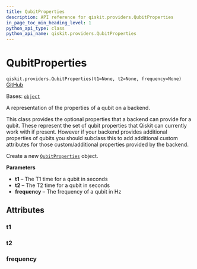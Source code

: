 ```yaml
---
title: QubitProperties
description: API reference for qiskit.providers.QubitProperties
in_page_toc_min_heading_level: 1
python_api_type: class
python_api_name: qiskit.providers.QubitProperties
---
```


# QubitProperties

<span id="qiskit.providers.QubitProperties" />

`qiskit.providers.QubitProperties(t1=None, t2=None, frequency=None)` [GitHub](https://github.com/qiskit/qiskit/tree/main/qiskit/providers/backend.py "view source code")

Bases: [`object`](https://docs.python.org/3/library/functions.html#object "(in Python v3.12)")

A representation of the properties of a qubit on a backend.

This class provides the optional properties that a backend can provide for a qubit. These represent the set of qubit properties that Qiskit can currently work with if present. However if your backend provides additional properties of qubits you should subclass this to add additional custom attributes for those custom/additional properties provided by the backend.

Create a new [`QubitProperties`](#qiskit.providers.QubitProperties "qiskit.providers.QubitProperties") object.

**Parameters**

*   **t1** – The T1 time for a qubit in seconds
*   **t2** – The T2 time for a qubit in seconds
*   **frequency** – The frequency of a qubit in Hz

## Attributes

<span id="qiskit.providers.QubitProperties.t1" />

### t1

<span id="qiskit.providers.QubitProperties.t2" />

### t2

<span id="qiskit.providers.QubitProperties.frequency" />

### frequency

